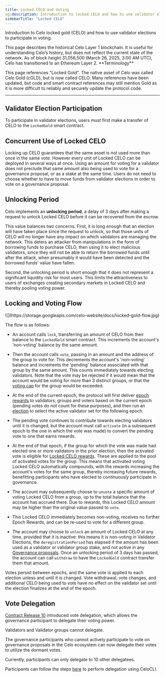 ```yaml
---
title: Locked CELO and Voting
og:description: Introduction to locked CELO and how to use validator elections to participate in voting.
sidebarTitle: "Locked CELO"
---
```


Introduction to Celo locked gold (CELO) and how to use validator elections to participate in voting.

<Warning>
This page describes the historical Celo Layer 1 blockchain. It is useful for understanding Celo’s history, but does not reflect the current state of the network. As of block height 31,056,500 (March 26, 2025, 3:00 AM UTC), Celo has transitioned to an Ethereum Layer 2.
</Warning>

<Info>
**Terminology**

This page references "Locked Gold". The native asset of Celo was called Celo Gold (cGLD), but is now called CELO. Many references have been updated, but code and smart contract references may still mention Gold as it is more difficult to reliably and securely update the protocol code.
</Info>

---

## Validator Election Participation

To participate in validator elections, users must first make a transfer of CELO to the `LockedGold` smart contract.

## Concurrent Use of Locked CELO

Locking up CELO guarantees that the same asset is not used more than once in the same vote. However every unit of Locked CELO can be deployed in several ways at once. Using an amount for voting for a validator does not preclude that same amount also being used to vote for a governance proposal, or as a stake at the same time. Users do not need to choose whether to have to move funds from validator elections in order to vote on a governance proposal.

## Unlocking Period

Celo implements an **unlocking period**, a delay of 3 days after making a request to unlock Locked CELO before it can be recovered from the escrow.

This value balances two concerns. First, it is long enough that an election will have taken place since the request to unlock, so that those units of CELO will no longer have any impact on which validators are managing the network. This deters an attacker from manipulations in the form of borrowing funds to purchase CELO, then using it to elect malicious validators, since they will not be able to return the borrowed funds until after the attack, when presumably it would have been detected and the borrowed funds’ value have fallen.

Second, the unlocking period is short enough that it does not represent a significant liquidity risk for most users. This limits the attractiveness to users of exchanges creating secondary markets in Locked CELO and thereby pooling voting power.

## Locking and Voting Flow

<Frame>
![](https://storage.googleapis.com/celo-website/docs/locked-gold-flow.jpg)
</Frame>

The flow is as follows:

- An account calls `lock`, transferring an amount of CELO from their balance to the `LockedGold` smart contract. This increments the account's 'non-voting' balance by the same amount.

- Then the account calls `vote`, passing in an amount and the address of the group to vote for. This decrements the account's 'non-voting' balance and increments the 'pending' balance associated with that group by the same amount. This counts immediately towards electing validators. Note that the vote may be rejected if it would mean that the account would be voting for more than 3 distinct groups, or that the [voting cap](/what-is-celo/about-celo-l1/protocol/pos/validator-elections#group-voting-caps) for the group would be exceeded.

- At the end of the current epoch, the protocol will first deliver [epoch rewards](/what-is-celo/about-celo-l1/protocol/pos/epoch-rewards) to validators, groups and voters based on the current epoch (pending votes do not count for these purposes), and then run an [election](/what-is-celo/about-celo-l1/protocol/pos/validator-elections) to select the active validator set for the following epoch.

- The pending vote continues to contribute towards electing validators until it is changed, but the account must call `activate` (in a subsequent epoch to the one in which the vote was made) to convert the pending vote to one that earns rewards.

- At the end of that epoch, if the group for which the vote was made had elected one or more validators in the prior election, then the activated vote is eligible for [Locked CELO rewards](/what-is-celo/about-celo-l1/protocol/pos/epoch-rewards-locked-gold). These are applied to the pool of activated votes for the group. This means that activated voting Locked CELO automatically compounds, with the rewards increasing the account's votes for the same group, thereby increasing future rewards, benefitting participants who have elected to continuously participate in governance.

- The account may subsequently choose to `unvote` a specific amount of voting Locked CELO from a group, up to the total balance that the account has accrued there. Due to rewards, this Locked CELO amount may be higher than the original value passed to `vote`.

- This Locked CELO immediately becomes non-voting, receives no further Epoch Rewards, and can be re-used to vote for a different group.

- The account may choose to `unlock` an amount of Locked CELO at any time, provided that it is inactive: this means it is non-voting in Validator Elections, the `deregistrationPeriod` has elapsed if the amount has been used as a validator or validator group stake, and not active in any [Governance proposals](/what-is-celo/using-celo/protocol/governance/overview/). Once an unlocking period of 3 days has passed, the account can call `withdraw` to have the `LockedGold` contract transfer them that amount.

Votes persist between epochs, and the same vote is applied to each election unless and until it is changed. Vote withdrawal, vote changes, and additional CELO being used to vote have no effect on the validator set until the election finalizes at the end of the epoch.

## Vote Delegation

[Contract Release 10](https://github.com/celo-org/celo-monorepo/issues/10375) introduced vote delegation, which allows the governance participant to delegate their voting power.

<Info>
Validators and Validator groups cannot delegate.
</Info>

The governance participants who cannot actively participate to vote on governance proposals in the Celo ecosystem can now delegate their votes to utilize the dormant votes.

Currently, participants can only delegate to 10 other delegatees.

Participants can follow the steps [here](/what-is-celo/using-celo/protocol/governance/voting-in-governance#vote-delegation) to perform delegation using CeloCLI.